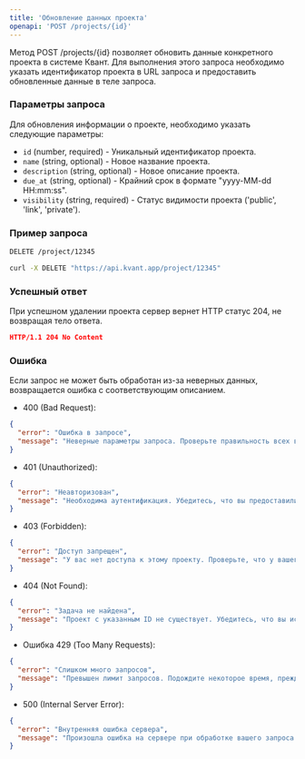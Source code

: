 ```yaml
---
title: 'Обновление данных проекта'
openapi: 'POST /projects/{id}'
---
```


Метод POST /projects/{id} позволяет обновить данные конкретного проекта в системе Квант. Для выполнения этого запроса необходимо указать идентификатор проекта в URL запроса и предоставить обновленные данные в теле запроса.

### Параметры запроса

Для обновления информации о проекте, необходимо указать следующие параметры:

- `id` (number, required) - Уникальный идентификатор проекта.
- `name` (string, optional) - Новое название проекта.
- `description` (string, optional) - Новое описание проекта.
- `due_at` (string, optional) - Крайний срок в формате "yyyy-MM-dd HH:mm:ss".
- `visibility` (string, required) - Статус видимости проекта ('public', 'link', 'private').

### Пример запроса

<CodeGroup>

```md Request
DELETE /project/12345
```

```bash cURL
curl -X DELETE "https://api.kvant.app/project/12345"
```

</CodeGroup>

### Успешный ответ
При успешном удалении проекта сервер вернет HTTP статус 204, не возвращая тело ответа.

```json
HTTP/1.1 204 No Content
```

### Ошибка
Если запрос не может быть обработан из-за неверных данных, возвращается ошибка с соответствующим описанием.

- 400 (Bad Request):
```json
{
  "error": "Ошибка в запросе",
  "message": "Неверные параметры запроса. Проверьте правильность всех введенных данных."
}
```

- 401 (Unauthorized):
```json
{
  "error": "Неавторизован",
  "message": "Необходима аутентификация. Убедитесь, что вы предоставили правильный API-ключ в заголовке запроса."
}
```
- 403 (Forbidden):
```json
{
  "error": "Доступ запрещен",
  "message": "У вас нет доступа к этому проекту. Проверьте, что у вашего аккаунта есть соответствующие права доступа."
}
```
- 404 (Not Found):
```json
{
  "error": "Задача не найдена",
  "message": "Проект с указанным ID не существует. Убедитесь, что вы используете правильный идентификатор проекта."
}
```
- Ошибка 429 (Too Many Requests):
```json
{
  "error": "Слишком много запросов",
  "message": "Превышен лимит запросов. Подождите некоторое время, прежде чем отправлять новый запрос."
}
```
- 500 (Internal Server Error):
```json
{
  "error": "Внутренняя ошибка сервера",
  "message": "Произошла ошибка на сервере при обработке вашего запроса. Пожалуйста, попробуйте еще раз позже или обратитесь в службу поддержки."
}
```